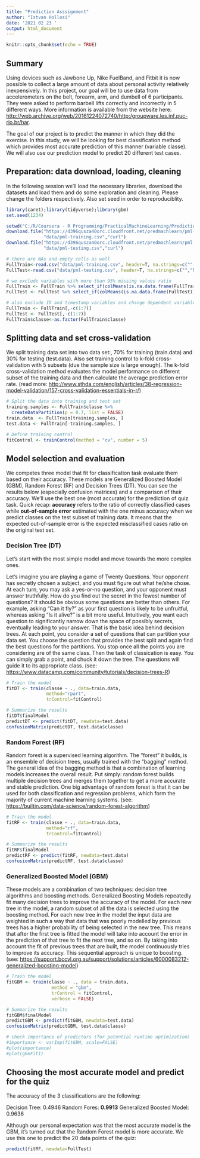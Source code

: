 ```yaml
---
title: "Prediction Asssignment"
author: "Istvan Hollosi"
date: '2021 02 23 '
output: html_document
---
```


```r
knitr::opts_chunk$set(echo = TRUE)
```

## Summary

Using devices such as Jawbone Up, Nike FuelBand, and Fitbit it is now possible to collect a large amount of data about personal activity relatively inexpensively. In this project, our goal will be to use data from accelerometers on the belt, forearm, arm, and dumbell of 6 participants. They were asked to perform barbell lifts correctly and incorrectly in 5 different ways. More information is available from the website here: <http://web.archive.org/web/20161224072740/http:/groupware.les.inf.puc-rio.br/har>.

The goal of our project is to predict the manner in which they did the exercise. In this study, we will be looking for best classification method which provides most accurate prediction of this manner (variable classe). We will also use our prediction model to predict 20 different test cases.

## Preparation: data download, loading, cleaning

In the following session we'll load the necessary libraries, download the datasets and load them and do some exploration and cleaning. Please change the folders respectively. Also set seed in order to reproduciblity.

```r
library(caret);library(tidyverse);library(gbm)
set.seed(1234)

setwd("C:/R/Coursera - R Programming/PracticalMachineLearning/PredictionAssignment")
download.file("https://d396qusza40orc.cloudfront.net/predmachlearn/pml-training.csv",
              "data/pml-training.csv","curl")
download.file("https://d396qusza40orc.cloudfront.net/predmachlearn/pml-testing.csv",
              "data/pml-testing.csv","curl")

# there are NAs and empty cells as well
FullTrain<-read.csv("data/pml-training.csv", header=T, na.strings=c("","NA")) 
FullTest<-read.csv("data/pml-testing.csv", header=T, na.strings=c("","NA"))

# we exclude variables with more than 95% missing values ratio
FullTrain <- FullTrain %>% select_if(colMeans(is.na.data.frame(FullTrain))<0.95)
FullTest <- FullTest %>% select_if(colMeans(is.na.data.frame(FullTest))<0.95)

# also exclude ID and timestamp variables and change dependent variable to factor variable (due to it's categorical variable)
FullTrain <- FullTrain[,-c(1:7)]
FullTest <- FullTest[,-c(1:7)]
FullTrain$classe<-as.factor(FullTrain$classe)
```

## Splitting data and set cross-validation

We split training data set into two data set:, 70% for training (train.data) and 30% for testing (test.data). Also set training control to k-fold cross-validation with 5 subsets (due the sample size is large enough). The k-fold cross-validation method evaluates the model performance on different subset of the training data and then calculate the average prediction error rate. (read more: <http://www.sthda.com/english/articles/38-regression-model-validation/157-cross-validation-essentials-in-r/>)

```r
# Split the data into training and test set
training.samples <- FullTrain$classe %>%
  createDataPartition(p = 0.7, list = FALSE)
train.data  <- FullTrain[training.samples, ]
test.data <- FullTrain[-training.samples, ]

# Define training control
fitControl <- trainControl(method = "cv", number = 5)
```

## Model selection and evaluation

We competes three model that fit for classification task evaluate them based on their accuracy. These models are Generalized Boosted Model (GBM), Random Forest (RF) and Decision Trees (DT). You can see the results below (especially confusion matrices) and a comparison of their accuracy. We'll use the best one (most accurate) for the prediction of quiz task.
Quick recap: **accuracy** refers to the ratio of correctly classified cases while **out-of-sample error** estimated with the one minus accuracy when we predict classes on the test subset of training data. It means that the expected out-of-sample error is the expected misclassified cases ratio on the original test set.

### Decision Tree (DT)

Let's start with the most simple model and move towards the more complex ones.

Let's imagine you are playing a game of Twenty Questions. Your opponent has secretly chosen a subject, and you must figure out what he/she chose. At each turn, you may ask a yes-or-no question, and your opponent must answer truthfully. How do you find out the secret in the fewest number of questions?
It should be obvious some questions are better than others. For example, asking "Can it fly?" as your first question is likely to be unfruitful, whereas asking "Is it alive?" is a bit more useful. Intuitively, you want each question to significantly narrow down the space of possibly secrets, eventually leading to your answer.
That is the basic idea behind decision trees. At each point, you consider a set of questions that can partition your data set. You choose the question that provides the best split and again find the best questions for the partitions. You stop once all the points you are considering are of the same class. Then the task of classication is easy. You can simply grab a point, and chuck it down the tree. The questions will guide it to its appropriate class. (see: <https://www.datacamp.com/community/tutorials/decision-trees-R>)

```r
# Train the model
fitDT <- train(classe ~ ., data=train.data, 
               method="rpart",
               trControl=fitControl)

# Summarize the results
fitDT$finalModel
predictDT <- predict(fitDT, newdata=test.data)
confusionMatrix(predictDT, test.data$classe)
```

### Random Forest (RF)

Random forest is a supervised learning algorithm. The "forest" it builds, is an ensemble of decision trees, usually trained with the “bagging” method. The general idea of the bagging method is that a combination of learning models increases the overall result.
Put simply: random forest builds multiple decision trees and merges them together to get a more accurate and stable prediction.
One big advantage of random forest is that it can be used for both classification and regression problems, which form the majority of current machine learning systems. (see: <https://builtin.com/data-science/random-forest-algorithm>)

```r
# Train the model
fitRF <- train(classe ~ ., data=train.data, 
               method="rf",
               trControl=fitControl)

# Summarize the results
fitRF$finalModel
predictRF <- predict(fitRF, newdata=test.data)
confusionMatrix(predictRF, test.data$classe)
```

### Generalized Boosted Model (GBM)

These models are a combination of two techniques: decision tree algorithms and boosting methods. Generalized Boosting Models repeatedly fit many decision trees to improve the accuracy of the model. For each new tree in the model, a random subset of all the data is selected using the boosting method. For each new tree in the model the input data are weighted in such a way that data that was poorly modelled by previous trees has a higher probability of being selected in the new tree. This means that after the first tree is fitted the model will take into account the error in the prediction of that tree to fit the next tree, and so on. By taking into account the fit of previous trees that are built, the model continuously tries to improve its accuracy. This sequential approach is unique to boosting. (see: <https://support.bccvl.org.au/support/solutions/articles/6000083212-generalized-boosting-model>)

```r
# Train the model
fitGBM <- train(classe ~ ., data = train.data, 
                 method = "gbm", 
                 trControl = fitControl,
                 verbose = FALSE)

# Summarize the results
fitGBM$finalModel
predictGBM <- predict(fitGBM, newdata=test.data)
confusionMatrix(predictGBM, test.data$classe)

# check importance of predictors (for potential runtime optimization)
#importance <- varImp(fitGBM, scale=FALSE)
#plot(importance)
#plot(gbmFit1)
```

## Choosing the most accurate model and predict for the quiz

The accuracy of the 3 classifications are the following:

Decision Tree:             0.4946
Random Fores:              **0.9913**
Generalized Boosted Model: 0.9636

Although our personal expectation was that the most accurate model is the GBM, it's turned out that the Random Forest model is more accurate. We use this one to predict the 20 data points of the quiz:

```r
predict(fitRF, newdata=FullTest)
```